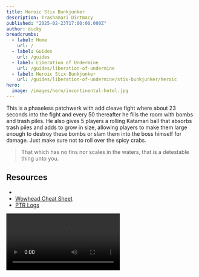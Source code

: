 ```yaml
---
title: Heroic Stix Bunkjunker
description: Trashamari Dirtmacy
published: "2025-02-23T17:00:00.000Z"
author: ducky
breadcrumbs:
  - label: Home
    url: /
  - label: Guides
    url: /guides
  - label: Liberation of Undermine
    url: /guides/liberation-of-undermine
  - label: Heroic Stix Bunkjunker
    url: /guides/liberation-of-undermine/stix-bunkjunker/heroic
hero:
  image: /images/hero/incontinental-hotel.jpg
---
```




This is a phaseless patchwerk with add cleave fight where about 23 seconds into the fight and every 50 thereafter he fills the room with bombs and trash piles. He also gives 5 players a rolling Katamari ball that absorbs trash piles and adds to grow in size, allowing players to make them large enough to destroy these bombs or slam them into the boss himself for damage. Just make sure not to roll over the spicy crabs.

> That which has no fins nor scales in the waters, that is a detestable thing unto you.


## Resources

- <PrereleaseWarning />
- [Wowhead Cheat Sheet](https://www.wowhead.com/guide/the-war-within/raids/liberation-of-undermine/stix-bunkjunker-boss-strategy)
- [PTR Logs](https://docs.google.com/spreadsheets/d/1YT4GpIT90o73NMl4EAzOnBJv4XuXIHlf3-AoAFSebFM/edit?gid=497147122#gid=497147122)

<Video src="https://www.youtube.com/watch?v=QnbzGp0Esqo" />



## Mechanics

### Phase One

<Mechanic id="464399" difficulty="heroic" name="Electromagnetic Sorting" caption="Garbage Piles">

When Stix reaches full energy he deals 1.1 million nature damage to all players every 1 sec for 5 sec and flinging 

</Mechanic>

<Mechanic id="461536" difficulty="heroic" name="Rolling Rubbish" caption="Trashy Katamari">

<Image className="md:float-right md:ml-3" src={RubbishBar} alt="Medium size trash ball" /> Stix gives 5 players a ball of trash to roll around on Katamari-style for 20 seconds while taking 75% reduced damage. The ball can be grown when collecting trash of equal or smaller size. The ball starts out small and can grow to a medium, and finally large, size.
  - Small balls can grow to a medium size by rolling over any combination of 4 Junkyard Hyenas or small garbage piles.
  - Medium balls can grow to a large size by rolling over any combination of 4 Scrapmasters or medium garbage piles and 8 small garbage piles.
  - Balls can be (intentionally) destroyed by either rolling them into Stix causing [Garbage Dump][garbage-dump], dealing up to 1.5% of his max health in damage corresponding to the size of the ball, or growing the ball to a large size and running into bombs, muffling their explosion.
  - When a player's ball is destroyed any enemies absorbed are [ejected][messed-up] nearby, causing them to take 100% increased damage but they can no longer be absorbed by balls anymore.
  - Rolling over a player [stuns][rolled] them for 1 second and deals large damage.

</Mechanic>

<Mechanic id="464865" difficulty="heroic" name="Discarded Doomsplosive" caption="Bombs">

Stix spawns large bombs that explode after 26 seconds, dealing 18.8 million fire damage to the raid and applying [Doomsploded][doomsploded], a dot that deals 377k fire damage every 2 sec and increasing damage taken by Doomsploded by 200% for 1 minute. You know, if enough people lived the 18.8 million explosion to not immediately wipe.

A player with a large [Rolling Rubbish][rolling-rubbish] ball can roll over these bombs, causing a [Muffled Doomsplosion][muffled-doomsplosion], destroying both the bomb and the player's ball while doing mild raid damage.

</Mechanic>

### Territorial Bombshell

Territorial Bombshells guard a trash pile precious to them.

<Mechanic id="463066" difficulty="heroic" name="Territorial" caption="Clinger Crabs">

The bombshell refuses to leave a trash pile, gaining immunity to crowd control effects while above 75% health.

</Mechanic>

<Mechanic id="473115" difficulty="heroic" name="Short Fuse" caption="Crab Ranboom">

After 30 seconds the bombshell explodes, dealing 1.1 million fire damage to all players and applying a dot that deals 566k fire damage every 1 sec for 8 sec, killing itself in the process. 

A player with a large enough (?) [Rolling Rubbish][rolling-rubbish] ball coming into contact with a bombshell causes this effect instantly and destroying the Rolling Rubbish.

</Mechanic>

<Mechanic id="472893" difficulty="heroic" name="Incineration" caption="Fire DoT">

Stix fires rockets at random players and occasionally garbage piles themselves, dealing 1.4 million fire damage and applying [Incineration][incineration] for 10 seconds.

- [Incineration][incineration] is a dot which deals 944k fire damage every 0.75 sec to anyone within 3 yards of the target.

</Mechanic>

<Mechanic id="464248" difficulty="heroic" name="Hot Garbage" caption="Garbage Fumes">

If any of the [Garbage Piles][garbage-pile] are hit by [Incinerator][incinerator] or [Incineration][incineration] they ignite into [Hot Garbage][hot-garbage], turning the area into fire miasma dealing 1.8 million fire damage every 1 sec to players in the area and applying a permanent stacking dot, [Toxic Fumes][toxic-fumes], to the raid.

[Toxic Fumes][toxic-fumes] deals 78k nature damage every 2 seconds to all players.

</Mechanic>

<Mechanic id="464112" difficulty="heroic" name="Demolish" caption="Taunt Swap" pill={[<MechanicPill key="1" variant="blue">Tanks</MechanicPill>]}>

Demolish is a standard taunt swap mechanic that deals 6.2 million nature and physical damage in addition to applying a 100% vulnerability to all damage taken for 50 seconds.

</Mechanic>

<Mechanic id="1217954" difficulty="heroic" name="Meltdown" caption="Channeled Tank Damage" pill={[<MechanicPill key="1" variant="blue">Tanks</MechanicPill>]}>

Stix channels a 5 million nature damage every 1 sec for 3 sec into his cuurrent target.

</Mechanic>

<Mechanic id="467117" difficulty="heroic" name="Overdrive" caption="Power-Up After 2 Garbage Cycles">

After 2 garbages cycles Stix flies into the air while taking 99% reduced damage. He rains down [swirls][overcharged-bolt] before [landing][trash-compactor], dealing fatal damage to anyone in the impact area as well as dealing large raid damage and knocking players back. For the rest of the encounter he is buffed by [Maximum Output][maximum-output], increasing attack speed by 25% and permanently buffing garbage cycles:
  - He spawns 1 additional bomb, 2 additional Territorial Bombshells, and extra Scrapmasters and Junkyard Hyenas.
  - Junkyard Hyenas have 25% additional attack speed.

</Mechanic>

### Scrapmasters

Jumpy little goblin buggers that have an interruptible cast.

<Mechanic id="466742" difficulty="heroic" name="Dumpster Dive" caption="Jump Jump">

They jump around at random players, dealing 3.7 million nature damage to anyone within 8 yards.

</Mechanic>

<Mechanic id="1219384" difficulty="heroic" name="Scrap Rockets" caption="Interruptible Cast" pill={[<MechanicPill key="1">Interruptible</MechanicPill>]}>

The scrapmaster fires rockets at a random player, dealing 881k fire damage every 0.75 sec for 9 sec.

</Mechanic>

### Junkyard Hyenas

Unclean hyenas that bite random ankles.

<Mechanic id="466748" difficulty="heroic" name="Infected Bite" caption="Bite Bite" pill={[<MechanicPill key="1">Heroic</MechanicPill>]}>

They bite a player, a heroic mechanic dealing large physical damage and applying a disease reducing healing received by 10% for 10 seconds.

</Mechanic>

## Strategy

The boss spawns 2 [Discarded Doomsplosive][discarded-doomsplosive] the first 2 times he reaches 100 energy, 3 every time thereafter, and always gives 5 players [Rolling Rubbish][rolling-rubbish]. One of these players is always a tank. It can pick healers, but it's possible it tries to only pick at most 1 healer.

We are allowed to give select people different jobs with the balls, and hence a strategy with options, maybe.
- We need as many players as there are bombs to grow their ball until it is large to destroy them. These players should also be prepared to delay breaking a bomb if the raid is unhealthy — aka listening to the raid leader.
- The other players have to remove their balls by rolling them into the boss, preferably when it's large to deal the maximum 1.5% of his health. Additionally, these players should prioritize soaking up adds so that when their bomb is destroyed on the boss, the adds are released nearby and take increased damage.

Until we know more about the tuning it's best to expect should you be given a ball to opportunistically grow it to a large size as safely as can be without being a total terrorist running over people or any Territorial Bombshells. If we hard assign 3 people to do bombs and one of them accidentally hits a Bombshell, and nobody is left to break it, we could wipe to overthinking the mechanic.

There's nothing worth showing spatially, so watch a video!

[electromagnetic-sorting]: <https://www.wowhead.com/spell=464399/electromagnetic-sorting?dd=15&ddsize=30>
[rolling-rubbish]: <https://www.wowhead.com/spell=461536/rolling-rubbish?dd=15&ddsize=30>
[rolled]: <https://www.wowhead.com/spell=465611/rolled?dd=15&ddsize=30>
[garbage-pile]: <https://www.wowhead.com/spell=464854/garbage-pile?dd=15&ddsize=30>
[discarded-doomsplosive]: <https://www.wowhead.com/spell=464865/discarded-doomsplosive??dd=15&ddsize=30>
[doomsploded]: <https://www.wowhead.com/spell=1217975/doomsploded?dd=15&ddsize=30>
[muffled-doomsplosion]: <https://www.wowhead.com/spell=465747/muffled-doomsplosion?dd=15&ddsize=30>
[territorial]: <https://www.wowhead.com/spell=473066/territorial?dd=15&ddsize=30>
[short-fuse]: <https://www.wowhead.com/spell=473115/short-fuse?dd=15&ddsize=30>
[messed-up]: <https://www.wowhead.com/spell=1217685/rolled?dd=15&ddsize=30>
[garbage-dump]: <https://www.wowhead.com/spell=465741/garbage-dump?dd=15&ddsize=30>
[dumpster-dive]: <https://www.wowhead.com/spell=466742/dumpster-dive?dd=15&ddsize=30>
[scrap-rockets]: <https://www.wowhead.com/spell=1219384/scrap-rockets?dd=15&ddsize=30>
[infected-bite]: <https://www.wowhead.com/spell=466748/infected-bite?dd=15&ddsize=30>
[incinerator]: <https://www.wowhead.com/spell=464149/incinerator?dd=15&ddsize=30>
[incineration]: <https://www.wowhead.com/spell=472893/incineration?dd=15&ddsize=30>
[hot-garbage]: <https://www.wowhead.com/spell=464248/hot-garbage?dd=15&ddsize=30>
[toxic-fumes]: <https://www.wowhead.com/spell=1218343/toxic-fumes?dd=15&ddsize=30>
[demolish]: <https://www.wowhead.com/spell=464112/demolish?dd=15&ddsize=30>
[meltdown]: <https://www.wowhead.com/spell=1217954/meltdown?dd=15&ddsize=30>
[overdrive]: <https://www.wowhead.com/spell=467117/overdrive?dd=15&ddsize=30>
[overcharged-bolt]: <https://www.wowhead.com/spell=467149/overcharged-bolt?dd=15&ddsize=30>
[trash-compactor]: <https://www.wowhead.com/spell=467135/trash-compactor?dd=15&ddsize=30>
[maximum-output]: <https://www.wowhead.com/spell=473227/rolling-rubbish?dd=15&ddsize=30>


